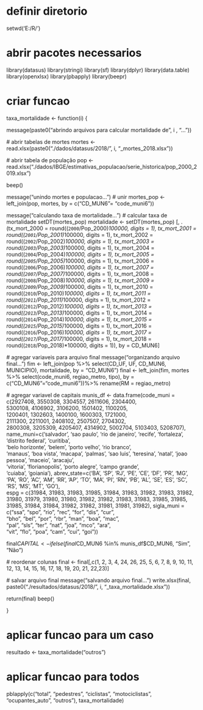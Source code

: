 # definir diretorio
setwd('E:/R/')

# abrir pacotes necessarios
library(datasus)
library(stringi)
library(sf)
library(dplyr)
library(data.table)
library(openxlsx)
library(pbapply)
library(beepr)

# criar funcao 
taxa_mortalidade <- function(i) {
 
  message(paste0("abrindo arquivos para calcular mortalidade de ", i , "..."))
  
  # abrir tabelas de mortes
  mortes <- read.xlsx(paste0("./dados/datasus/2018/", i, "_mortes_2018.xlsx"))
  
  # abrir tabela de população
  pop <- read.xlsx("./dados/IBGE/estimativas_populacao/serie_historica/pop_2000_2019.xlsx")
  
  beep()
  
  
  message("unindo mortes e populacao...")
  # unir 
  mortes_pop <- left_join(pop, mortes, by = c("CD_MUN6"= "code_muni6"))
  
  
  message("calculando taxa de mortalidade...")
  # calcular taxa de mortalidade
  setDT(mortes_pop)
  mortalidade <- setDT(mortes_pop) [, .(tx_mort_2000 = round((`2000`/Pop_2000)*100000, digits = 1),
                                        tx_mort_2001 = round((`2001`/Pop_2001)*100000, digits = 1),
                                        tx_mort_2002 = round((`2002`/Pop_2002)*100000, digits = 1),
                                        tx_mort_2003 = round((`2003`/Pop_2003)*100000, digits = 1),
                                        tx_mort_2004 = round((`2004`/Pop_2004)*100000, digits = 1),
                                        tx_mort_2005 = round((`2005`/Pop_2005)*100000, digits = 1),
                                        tx_mort_2006 = round((`2006`/Pop_2006)*100000, digits = 1),
                                        tx_mort_2007 = round((`2007`/Pop_2007)*100000, digits = 1),
                                        tx_mort_2008 = round((`2008`/Pop_2008)*100000, digits = 1),
                                        tx_mort_2009 = round((`2009`/Pop_2009)*100000, digits = 1),
                                        tx_mort_2010 = round((`2010`/Pop_2010)*100000, digits = 1),
                                        tx_mort_2011 = round((`2011`/Pop_2011)*100000, digits = 1),
                                        tx_mort_2012 = round((`2012`/Pop_2012)*100000, digits = 1),
                                        tx_mort_2013 = round((`2013`/Pop_2013)*100000, digits = 1),
                                        tx_mort_2014 = round((`2014`/Pop_2014)*100000, digits = 1),
                                        tx_mort_2015 = round((`2015`/Pop_2015)*100000, digits = 1),
                                        tx_mort_2016 = round((`2016`/Pop_2016)*100000, digits = 1),
                                        tx_mort_2017 = round((`2017`/Pop_2017)*100000, digits = 1),
                                        tx_mort_2018 = round((`2018`/Pop_2018)*100000, digits = 1)), 
                                    by = CD_MUN6]
  
  # agregar variaveis para arquivo final
  message("organizando arquivo final...")
  fim <- left_join(pop %>% select(CD_UF, UF, CD_MUN6, MUNICIPIO), mortalidade, by = "CD_MUN6")
  final <- left_join(fim, mortes %>% select(code_muni6, regiao_metro, tipo), by = c("CD_MUN6"="code_muni6"))%>%
    rename(RM = regiao_metro) 
  
  # agregar variavel de capitais
  munis_df <- data.frame(code_muni = c(2927408,  3550308,  3304557,  2611606,  2304400,  
                                       5300108,  4106902,  3106200,  1501402,  1100205,  
                                       1200401,  1302603,  1400100,  1600303,  1721000,  
                                       2111300,  2211001,  2408102,  2507507,  2704302,  
                                       2800308,  3205309,  4205407,  4314902,  5002704, 
                                       5103403,  5208707), 
                         name_muni=c('salvador',  'sao paulo', 'rio de janeiro',  'recife', 
                                     'fortaleza',  'distrito federal',  'curitiba',  
                                     'belo horizonte',  'belem',  'porto velho',  'rio branco',  
                                     'manaus',  'boa vista',  'macapa',  'palmas',  'sao luis', 
                                     'teresina',  'natal',  'joao pessoa',  'maceio',  'aracaju',  
                                     'vitoria',  'florianopolis',  'porto alegre',  'campo grande',  
                                     'cuiaba',  'goiania'), 
                         abrev_state=c('BA',  'SP',  'RJ',  'PE',  'CE',  'DF',  'PR',  'MG',  'PA',  'RO', 
                                       'AC',  'AM',  'RR',  'AP',  'TO',  'MA',  'PI',  'RN',  'PB',  'AL', 
                                       'SE',  'ES',  'SC',  'RS',  'MS',  'MT',  'GO'),  
                         espg = c(31984,  31983,  31983,  31985,  31984,  31983,  31982,  31983,  31982,  
                                  31980,  31979,  31980,  31980,  31982,  31982,  31983,  31983, 
                                  31985,  31985,  31985,  31984,  31984,  31982,  31982,  31981, 
                                  31981,  31982), 
                         sigla_muni = c("ssa",  "spo",  "rio",  "rec",  "for",  "dis",  "cur",  
                                        "bho",  "bel",  "por",  "rbr",  "man",  "boa",  "mac",  
                                        "pal",  "sls",  "ter",  "nat",  "joa",  "mco",  "ara",  
                                        "vit",  "flo",  "poa",  "cam",  "cui",  "goi"))
  
  
  final$CAPITAL <- ifelse(final$CD_MUN6 %in% munis_df$CD_MUN6, "Sim", "Não") 

  # reordenar colunas
  final <- final[,c(1, 2, 3, 4, 24, 26, 25, 5, 6, 7, 8, 9, 10, 11, 12, 13, 14, 15, 16, 17, 18, 19, 20, 21, 22,23)]

  # salvar arquivo final
  message("salvando arquivo final...")
  write.xlsx(final, paste0("./resultados/datasus/2018/", i, "_taxa_mortalidade.xlsx"))
  
  return(final)
  beep()
  
    
}

# aplicar funcao para um caso
resultado <- taxa_mortalidade("outros")


# aplicar funcao para todos
pblapply(c("total", "pedestres", "ciclistas", 
           "motociclistas", "ocupantes_auto", "outros"), 
         taxa_mortalidade)
